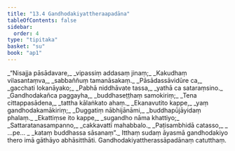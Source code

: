 ```yaml
---
title: "13.4 Gandhodakiyattheraapadāna"
tableOfContents: false
sidebar:
  order: 4
type: "tipitaka"
basket: "su"
book: "ap1"
---
```



<DynamicBreadcrumb />

<Division number="35" book="ap1" bookNo="20" page="173">

<Paragraph number="2094" type="verses" book="ap1">
_“Nisajja pāsādavare,_  
_vipassiṃ addasaṃ jinaṃ;_  
_Kakudhaṃ vilasantaṃva,_  
_sabbaññuṃ tamanāsakaṃ._  

</Paragraph>

</Division>
<Division number="36" book="ap1" bookNo="20" page="173">

<Paragraph number="2095" type="verses" book="ap1">
_Pāsādassāvidūre ca,_  
_gacchati lokanāyako;_  
_Pabhā niddhāvate tassa,_  
_yathā ca sataraṃsino._  

</Paragraph>

</Division>
<Division number="37" book="ap1" bookNo="20" page="173">

<Paragraph number="2096" type="verses" book="ap1">
_Gandhodakañca paggayha,_  
_buddhaseṭṭhaṃ samokiriṃ;_  
_Tena cittappasādena,_  
_tattha kālaṅkato ahaṃ._  

</Paragraph>

</Division>
<Division number="38" book="ap1" bookNo="20" page="173">

<Paragraph number="2097" type="verses" book="ap1">
_Ekanavutito kappe,_  
_yaṃ gandhodakamākiriṃ;_  
_Duggatiṃ nābhijānāmi,_  
_buddhapūjāyidaṃ phalaṃ._  

</Paragraph>

</Division>
<Division number="39" book="ap1" bookNo="20" page="173">

<Paragraph number="2098" type="verses" book="ap1">
_Ekattiṃse ito kappe,_  
_sugandho nāma khattiyo;_  
_Sattaratanasampanno,_  
_cakkavattī mahabbalo._  

</Paragraph>

</Division>
<Division number="40" book="ap1" bookNo="20" page="173">

<Paragraph number="2099" type="verses" book="ap1">
_Paṭisambhidā catasso,_  
_ …pe… _  
_kataṃ buddhassa sāsanaṃ”._  

</Paragraph>

<Paragraph number="2100" book="ap1">
Itthaṃ sudaṃ āyasmā gandhodakiyo thero imā gāthāyo abhāsitthāti.

</Paragraph>
</Division>

<Paragraph number="2101" type="center" book="ap1">
Gandhodakiyattherassāpadānaṃ catutthaṃ.
</Paragraph>